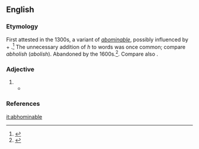 ==English==

===Etymology===
First attested in the 1300s, a variant of ''[[abominable]]'', possibly influenced by {{etyl|la|en}} {{m|la|ab}} + {{m|la|homine||man}}.<ref>{{R:MW3 1976|page=3}}</ref> The unnecessary addition of ''h'' to words was once common; compare ''abholish'' (''abolish''). Abandoned by the 1600s.<ref>{{R:CDOE|page=4}}</ref>. Compare also {{m|en|abhomination}}.

===Adjective===
{{en-adj}}

# {{obsolete form of|abominable|lang=en}}
#* {{quote-book|author=Shakespeare|title=Love's Labour's Lost|section=act 5, scene I|passage=This is '''''abhominable''''', which he [Don Armado] would call ''abominable''.|year=1597}}

===References===
<references/>

[[it:abhominable]]